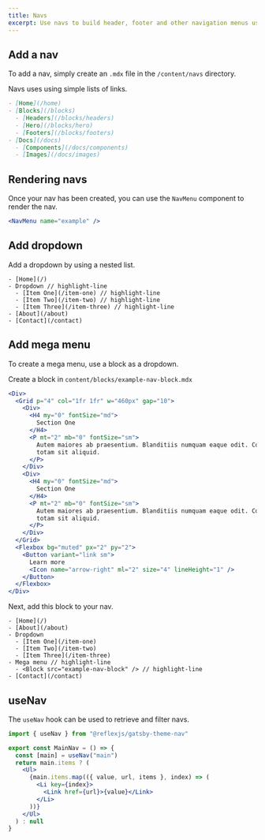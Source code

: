 ```yaml
---
title: Navs
excerpt: Use navs to build header, footer and other navigation menus using mdx files.
---
```


## Add a nav

To add a nav, simply create an `.mdx` file in the `/content/navs` directory.

Navs uses using simple lists of links.

```md title=content/navs/main.mdx
- [Home](/home)
- [Blocks](/blocks)
  - [Headers](/blocks/headers)
  - [Hero](/blocks/hero)
  - [Footers](/blocks/footers)
- [Docs](/docs)
  - [Components](/docs/components)
  - [Images](/docs/images)
```

## Rendering navs

Once your nav has been created, you can use the `NavMenu` component to render the nav.

```jsx title=content/blocks/header.mdx
<NavMenu name="example" />
```

## Add dropdown

Add a dropdown by using a nested list.

```mdx title=content/navs/example.mdx
- [Home](/)
- Dropdown // highlight-line
  - [Item One](/item-one) // highlight-line
  - [Item Two](/item-two) // highlight-line
  - [Item Three](/item-three) // highlight-line
- [About](/about)
- [Contact](/contact)
```

## Add mega menu

To create a mega menu, use a block as a dropdown.

Create a block in `content/blocks/example-nav-block.mdx`

```jsx title=content/blocks/example-nav-block.mdx
<Div>
  <Grid p="4" col="1fr 1fr" w="460px" gap="10">
    <Div>
      <H4 my="0" fontSize="md">
        Section One
      </H4>
      <P mt="2" mb="0" fontSize="sm">
        Autem maiores ab praesentium. Blanditiis numquam eaque odit. Corporis
        totam sit aliquid.
      </P>
    </Div>
    <Div>
      <H4 my="0" fontSize="md">
        Section One
      </H4>
      <P mt="2" mb="0" fontSize="sm">
        Autem maiores ab praesentium. Blanditiis numquam eaque odit. Corporis
        totam sit aliquid.
      </P>
    </Div>
  </Grid>
  <Flexbox bg="muted" px="2" py="2">
    <Button variant="link sm">
      Learn more
      <Icon name="arrow-right" ml="2" size="4" lineHeight="1" />
    </Button>
  </Flexbox>
</Div>
```

Next, add this block to your nav.

```mdx title=content/navs/example.mdx
- [Home](/)
- [About](/about)
- Dropdown
  - [Item One](/item-one)
  - [Item Two](/item-two)
  - [Item Three](/item-three)
- Mega menu // highlight-line
  - <Block src="example-nav-block" /> // highlight-line
- [Contact](/contact)
```

## useNav

The `useNav` hook can be used to retrieve and filter navs.

```jsx title=blocks/main-nav.mdx
import { useNav } from "@reflexjs/gatsby-theme-nav"

export const MainNav = () => {
  const [main] = useNav("main")
  return main.items ? (
    <Ul>
      {main.items.map(({ value, url, items }, index) => (
        <Li key={index}>
          <Link href={url}>{value}</Link>
        </Li>
      ))}
    </Ul>
  ) : null
}
```
